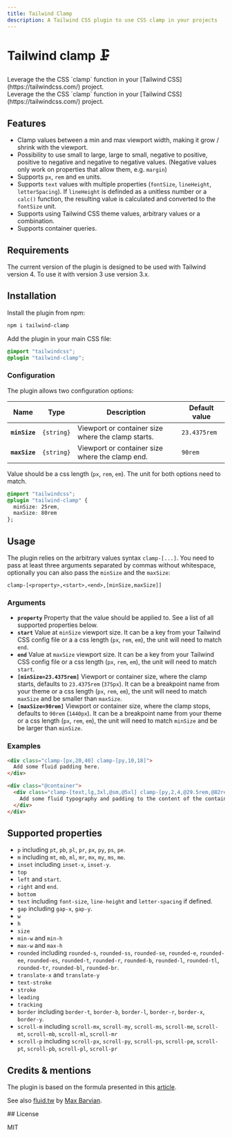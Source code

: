 ```yaml
---
title: Tailwind Clamp
description: A Tailwind CSS plugin to use CSS clamp in your projects
---
```


# Tailwind clamp 🗜️

<Conditional target="md">
  Leverage the the CSS `clamp` function in your [Tailwind CSS](https://tailwindcss.com/) project.
</Conditional>

<Conditional target="astro">
  <div class="clamp-[text,lg,xl] [&>p>a]:no-underline">
    Leverage the the CSS `clamp` function in your [Tailwind CSS](https://tailwindcss.com/) project.
  </div>
  <BtnList />
</Conditional>

## Features

- Clamp values between a min and max viewport width, making it grow / shrink with the viewport.
- Possibility to use small to large, large to small, negative to positive, positive to negative and negative to negative values. (Negative values only work on properties that allow them, e.g. `margin`)
- Supports `px`, `rem` and `em` units.
- Supports `text` values with multiple properties (`fontSize`, `lineHeight`, `letterSpacing`). If `lineHeight` is definded as a unitless number or a `calc()` function, the resulting value is calculated and converted to the `fontSize` unit.
- Supports using Tailwind CSS theme values, arbitrary values or a combination.
- Supports container queries.

## Requirements

The current version of the plugin is designed to be used with Tailwind version 4. To use it with version 3 use version 3.x.

## Installation

Install the plugin from npm:

```sh
npm i tailwind-clamp
```

Add the plugin in your main CSS file:

```css
@import "tailwindcss";
@plugin "tailwind-clamp";
```

### Configuration

The plugin allows two configuration options:

| Name          | Type       | Description                                        | Default value |
| ------------- | ---------- | -------------------------------------------------- | ------------- |
| **`minSize`** | `{string}` | Viewport or container size where the clamp starts. | `23.4375rem`  |
| **`maxSize`** | `{string}` | Viewport or container size where the clamp end.    | `90rem`       |

Value should be a css length (`px`, `rem`, `em`). The unit for both options need to match.

```css
@import "tailwindcss";
@plugin "tailwind-clamp" {
  minSize: 25rem,
  maxSize: 80rem
};
```

## Usage

The plugin relies on the arbitrary values syntax `clamp-[...]`. You need to pass at least three arguments separated by commas without whitespace, optionally you can also pass the `minSize` and the `maxSize`:

```
clamp-[<property>,<start>,<end>,[minSize,maxSize]]
```

### Arguments

- **`property`** Property that the value should be applied to. See a list of all supported properties below.
- **`start`** Value at `minSize` viewport size. It can be a key from your Tailwind CSS config file or a a css length (`px`, `rem`, `em`), the unit will need to match `end`.
- **`end`** Value at `maxSize` viewport size. It can be a key from your Tailwind CSS config file or a css length (`px`, `rem`, `em`), the unit will need to match `start`.
- **`[minSize=23.4375rem]`** Viewport or container size, where the clamp starts, defaults to `23.4375rem` (`375px`). It can be a breakpoint name from your theme or a css length (`px`, `rem`, `em`), the unit will need to match `maxSize` and be smaller than `maxSize`.
- **`[maxSize=90rem]`** Viewport or container size, where the clamp stops, defaults to `90rem` (`1440px`). It can be a breakpoint name from your theme or a css length (`px`, `rem`, `em`), the unit will need to match `minSize` and be be larger than `minSize`.

### Examples

```html
<div class="clamp-[px,20,40] clamp-[py,10,18]">
  Add some fluid padding here.
</div>

<div class="@container">
  <div class="clamp-[text,lg,3xl,@sm,@5xl] clamp-[py,2,4,@29.5rem,@82rem]">
    Add some fluid typography and padding to the content of the container.
  </div>
</div>
```

## Supported properties

- `p` including `pt`, `pb`, `pl`, `pr`, `px`, `py`, `ps`, `pe`.
- `m` including `mt`, `mb`, `ml`, `mr`, `mx`, `my`, `ms`, `me`.
- `inset` including `inset-x`, `inset-y`.
- `top`
- `left` and `start`.
- `right` and `end`.
- `bottom`
- `text` including `font-size`, `line-height` and `letter-spacing` if defined.
- `gap` including `gap-x`, `gap-y`.
- `w`
- `h`
- `size`
- `min-w` and `min-h`
- `max-w` and `max-h`
- `rounded` including `rounded-s`, `rounded-ss`, `rounded-se`, `rounded-e`, `rounded-ee`, `rounded-es`, `rounded-t`, `rounded-r`, `rounded-b`, `rounded-l`, `rounded-tl`, `rounded-tr`, `rounded-bl`, `rounded-br`.
- `translate-x` and `translate-y`
- `text-stroke`
- `stroke`
- `leading`
- `tracking`
- `border` including `border-t`, `border-b`, `border-l`, `border-r`, `border-x`, `border-y`.
- `scroll-m` including `scroll-mx`, `scroll-my`, `scroll-ms`, `scroll-me`, `scroll-mt`, `scroll-mb`, `scroll-ml`, `scroll-mr`
- `scroll-p` including `scroll-px`, `scroll-py`, `scroll-ps`, `scroll-pe`, `scroll-pt`, `scroll-pb`, `scroll-pl`, `scroll-pr`

## Credits & mentions

The plugin is based on the formula presented in this [article](https://chriskirknielsen.com/blog/modern-fluid-typography-with-clamp/).

See also [fluid.tw](https://fluid.tw/) by [Max Barvian](https://barvian.me/).

<Conditional target="md">
## License

MIT
</Conditional>
